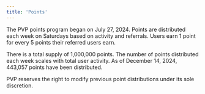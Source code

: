 ```yaml
---
title: 'Points'
---
```


The PVP points program began on July 27, 2024. Points are distributed each week on Saturdays based on activity and referrals. Users earn 1 point for every 5 points their referred users earn.

There is a total supply of 1,000,000 points. The number of points distributed each week scales with total user activity. As of December 14, 2024, 443,057 points have been distributed.

PVP reserves the right to modify previous point distributions under its sole discretion.